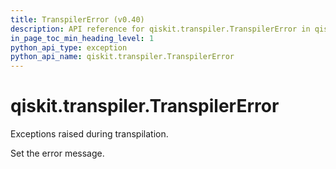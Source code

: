 ```yaml
---
title: TranspilerError (v0.40)
description: API reference for qiskit.transpiler.TranspilerError in qiskit v0.40
in_page_toc_min_heading_level: 1
python_api_type: exception
python_api_name: qiskit.transpiler.TranspilerError
---
```


<span id="qiskit-transpiler-transpilererror" />

# qiskit.transpiler.TranspilerError

<Class id="qiskit.transpiler.TranspilerError" isDedicatedPage={true} github="https://github.com/qiskit/qiskit/tree/stable/0.23/qiskit/transpiler/exceptions.py" signature="TranspilerError(*message)" modifiers="exception">
  Exceptions raised during transpilation.

  Set the error message.
</Class>

